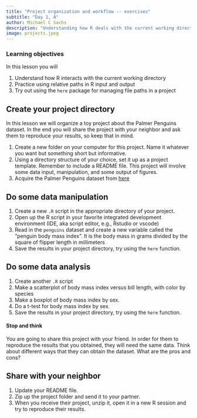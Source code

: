 ```yaml
---
title: "Project organization and workflow -- exercises"
subtitle: "Day 1, A"
author: Michael C Sachs
description: "Understanding how R deals with the current working directory, practice using relative paths in R input and output, and testing out the `here` package for managing file paths in a project"
image: projects.jpeg
---
```


### Learning objectives {.alert .alert-success}

In this lesson you will 

1. Understand how R interacts with the current working directory
2. Practice using relative paths in R input and output
3. Try out using the `here` package for managing file paths in a project

## Create your project directory

In this lesson we will organize a toy project about the Palmer Penguins dataset. In the end you will share the project with your neighbor and ask them to reproduce your results, so keep that in mind.

1. Create a new folder on your computer for this project. Name it whatever you want but something short but informative. 
2. Using a directory structure of your choice, set it up as a project template. Remember to include a README file. This project will involve some data input, manipulation, and some output of figures. 
3. Acquire the Palmer Penguins dataset from [here](https://allisonhorst.github.io/palmerpenguins/)

## Do some data manipulation

1. Create a new `.R` script in the appropriate directory of your project. 
2. Open up the R script in your favorite integrated development environment (IDE, aka script editor, e.g., Rstudio or vscode)
3. Read in the `penguins` dataset and create a new variable called the "penguin body mass index". It is the body mass in grams divided by the square of flipper length in millimeters
4. Save the results in your project directory, try using the `here` function.


## Do some data analysis

1. Create another `.R` script
2. Make a scatterplot of body mass index versus bill length, with color by species
3. Make a boxplot of body mass index by sex. 
4. Do a t-test for body mass index by sex. 
5. Save the results in your project directory, try using the `here` function.


#### Stop and think {.alert .alert-info}

You are going to share this project with your friend. In order for them to reproduce the results that you obtained, they will need the same data. Think about different ways that they can obtain the dataset. What are the pros and cons? 


## Share with your neighbor

1. Update your README file. 
2. Zip up the project folder and send it to your partner. 
3. When you receive their project, unzip it, open it in a new R session and try to reproduce their results. 
